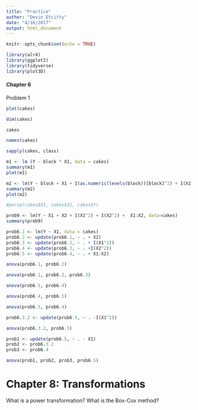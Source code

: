 ```yaml
---
title: "Practice"
author: "Devin Etcitty"
date: "4/16/2017"
output: html_document
---
```


```r
knitr::opts_chunk$set(echo = TRUE)
```

```r
library(alr4)
library(ggplot2)
library(tidyverse)
library(plot3D)
```


#### Chapter 6

Problem 1

```r
plot(cakes)
```

```r
dim(cakes)
```

```r
cakes
```

```r
names(cakes)
```



```r
sapply(cakes, class)
```
```r
m1 <- lm (Y ~ block * X1, data = cakes)
summary(m1)
plot(m1)
```

```r
m2 <- lm(Y ~ block + X1 + I(as.numeric(levels(block))[block]^2) + I(X1^2) + block:X1, data = cakes)
summary(m2)
plot(m2)
```
```r
#persp(cakes$X1, cakes$X2, cakes$Y)
```

```r
prob9 <- lm(Y ~ X1 + X2 + I(X1^2) + I(X2^2) +  X1:X2, data=cakes)
summary(prob9)
```
```r
prob6.1 <- lm(Y ~ X1, data = cakes)
prob6.2 <- update(prob6.1, ~ . + X2)
prob6.3 <- update(prob6.2, ~ . + I(X1^2))
prob6.4 <- update(prob6.3, ~ . +I(X2^2))
prob6.5 <- update(prob6.4, ~ . + X1:X2)

```

```r
anova(prob6.1, prob6.2)
```

```r
anova(prob6.1, prob6.2, prob6.3)
```

```r
anova(prob6.5, prob6.4)
```

```r
anova(prob6.4, prob6.5)
```


```r
anova(prob6.5, prob6.4)
```


```r
prob6.3.2 <- update(prob6.5, ~ . -I(X1^2))

anova(prob6.3.2, prob6.5)
```

```r
prob1 <- update(prob6.5, ~ . - X1)
prob2 <- prob6.3.2
prob3 <- prob6.4

anova(prob1, prob2, prob3, prob6.5)
```


# Chapter 8: Transformations

What is a power transformation?
What is the Box-Cox method? 
```r

 
```





